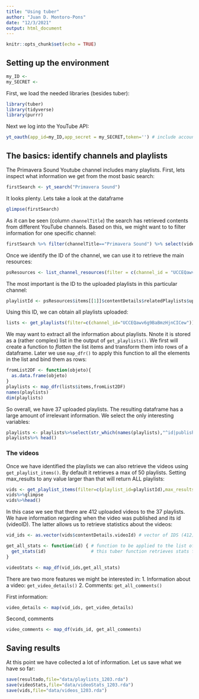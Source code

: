 ```yaml
---
title: "Using tuber"
author: "Juan D. Montoro-Pons"
date: "12/3/2021"
output: html_document
---
```


```r
knitr::opts_chunk$set(echo = TRUE)
```

## Setting up the environment

```r
my_ID <-
my_SECRET <- 
```

First, we load the needed libraries (besides tuber):

```r
library(tuber)
library(tidyverse)
library(purrr)
```
 
Next we log into the YouTube API:

```r
yt_oauth(app_id=my_ID,app_secret = my_SECRET,token='') # include account details
```

## The basics: identify channels and playlists 

The Primavera Sound Youtube channel includes many playlists. First, lets inspect what information we get from the most basic search:
```r
firstSearch <- yt_search("Primavera Sound")
```

It looks plenty. Lets take a look at the dataframe

```r
glimpse(firstSearch)
```
As it can be seen (column `channelTitle`) the search has retrieved contents from different YouTube channels. Based on this, we might want to to filter information for one specific channel:

```r
firstSearch %>% filter(channelTitle=="Primavera Sound") %>% select(video_id,channelId,channelTitle) %>% head()
```

Once we identify the ID of the channel, we can use it to retrieve the main resources:

```r
psResources <- list_channel_resources(filter = c(channel_id = "UCCEQawv6g9BaBmzHjnCICew"), part="contentDetails")
```

The most important is the ID to the uploaded playlists in this particular channel:

```r
playlistId <- psResources$items[[1]]$contentDetails$relatedPlaylists$uploads
```

Using this ID, we can obtain all playlists uploaded:

```r
lists <- get_playlists(filter=c(channel_id="UCCEQawv6g9BaBmzHjnCICew"))
```

We may want to extract all the information about playlists. Nnote it is stored as a (rather complex) list in the output of `get_playlists()`. We first will create a function to *flatten* the list items and transform them into rows of a dataframe. Later we use `map_dfr()` to apply this function to all the elements in the list and bind them as rows:

```r
fromList2DF <- function(objeto){
  as.data.frame(objeto)
}
playlists <- map_dfr(lists$items,fromList2DF)
names(playlists)
dim(playlists)
```
So overall, we have 37 uploaded playlists. The resulting dataframe has a large amount of irrelevant information. We select the only interesting variables:
```r
playlists <- playlists%>%select(str_which(names(playlists),"^id|published|title|Title|description"))
playlists%>% head()
```

### The videos 

Once we have identified the playlists we can also retrieve the videos using `get_playlist_items()`. By default it retrieves a max of 50 playlists. Setting max_results to any value larger than that will return ALL playlists:

```r
vids <- get_playlist_items(filter=c(playlist_id=playlistId),max_results=100)
vids%>%glimpse
vids%>%head()

```

In this case we see that there are 412 uploaded videos to the 37 playlists. We have information regarding when the video was published and its id (videoID). The latter allows us to retrieve statistics about the videos:

```r
vid_ids <- as.vector(vids$contentDetails.videoId) # vector of IDS (412)

get_all_stats <- function(id) { # function to be applied to the list of all IDS obtained in previous step
  get_stats(id)                 # this tuber function retrieves stats from ONE video
} 

videoStats <- map_df(vid_ids,get_all_stats)
```

There are two more features we might be interested in: 
1. Information about a video: `get_video_details()`
2. Comments: `get_all_comments()`   

First information:
```r
video_details <- map(vid_ids, get_video_details)
```

Second, comments

```r
video_comments <- map_df(vids_id, get_all_comments)
```

## Saving results

At this point we have collected a lot of information. Let us save what we have so far:
```r
save(resultado,file="data/playlists_1203.rda")
save(videoStats,file="data/videoStats_1203.rda")
save(vids,file="data/videos_1203.rda")
```


